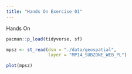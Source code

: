 ```yaml
---
title: "Hands On Exercise 01"
---
```


Hands On

```r


pacman::p_load(tidyverse, sf)

mpsz <- st_read(dsn = "./data/geospatial",
                layer = "MP14_SUBZONE_WEB_PL")

plot(mpsz)
```

